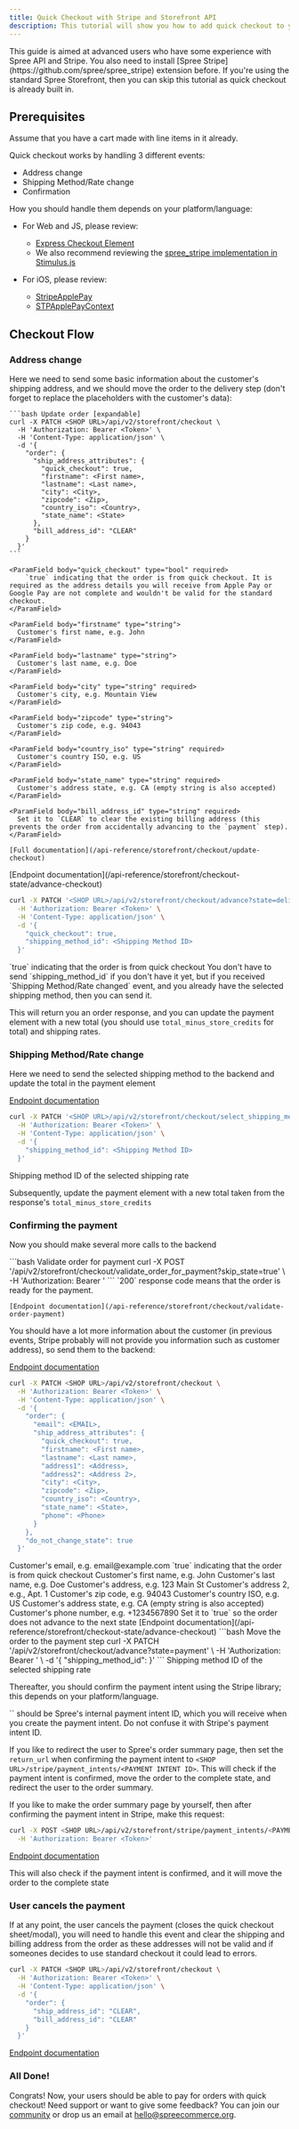 ```yaml
---
title: Quick Checkout with Stripe and Storefront API
description: This tutorial will show you how to add quick checkout to your headless/composable storefront using Stripe and Spree APIs.
---
```


<Warning>
This guide is aimed at advanced users who have some experience with Spree API and Stripe.
You also need to install [Spree Stripe](https://github.com/spree/spree_stripe) extension before.
</Warning>

<Info>
If you're using the standard Spree Storefront, then you can skip this tutorial as quick checkout is already built in.
</Info>

## Prerequisites

Assume that you have a cart made with line items in it already.

Quick checkout works by handling 3 different events:
- Address change
- Shipping Method/Rate change
- Confirmation

How you should handle them depends on your platform/language:

- For Web and JS, please review:
  - [Express Checkout Element](https://docs.stripe.com/elements/express-checkout-element)
  - We also recommend reviewing the [spree_stripe implementation in Stimulus.js](https://github.com/spree/spree_stripe/blob/main/app/javascript/spree_stripe/controllers/stripe_button_controller.js)

- For iOS, please review:
  - [StripeApplePay](https://docs.stripe.com/apple-pay)
  - [STPApplePayContext](https://stripe.dev/stripe-ios/stripeapplepay/documentation/stripeapplepay/stpapplepaycontext#instance-methods)

## Checkout Flow

### Address change

Here we need to send some basic information about the customer's shipping address, and we should move the order to the delivery step (don't forget to replace the placeholders with the customer's data):

<AccordionGroup>
  <Accordion title="Update the checkout">

    ```bash Update order [expandable]
    curl -X PATCH <SHOP URL>/api/v2/storefront/checkout \
      -H 'Authorization: Bearer <Token>' \
      -H 'Content-Type: application/json' \
      -d '{
        "order": {
          "ship_address_attributes": {
            "quick_checkout": true,
            "firstname": <First name>,
            "lastname": <Last name>,
            "city": <City>,
            "zipcode": <Zip>,
            "country_iso": <Country>,
            "state_name": <State>
          },
          "bill_address_id": "CLEAR"
        }
      }'
    ```

    <ParamField body="quick_checkout" type="bool" required>
        `true` indicating that the order is from quick checkout. It is required as the address details you will receive from Apple Pay or Google Pay are not complete and wouldn't be valid for the standard checkout.
    </ParamField>

    <ParamField body="firstname" type="string">
      Customer's first name, e.g. John
    </ParamField>

    <ParamField body="lastname" type="string">
      Customer's last name, e.g. Doe
    </ParamField>

    <ParamField body="city" type="string" required>
      Customer's city, e.g. Mountain View
    </ParamField>

    <ParamField body="zipcode" type="string">
      Customer's zip code, e.g. 94043
    </ParamField>

    <ParamField body="country_iso" type="string" required>
      Customer's country ISO, e.g. US
    </ParamField>

    <ParamField body="state_name" type="string" required>
      Customer's address state, e.g. CA (empty string is also accepted)
    </ParamField>

    <ParamField body="bill_address_id" type="string" required>
      Set it to `CLEAR` to clear the existing billing address (this prevents the order from accidentally advancing to the `payment` step).
    </ParamField>

    [Full documentation](/api-reference/storefront/checkout/update-checkout)
  </Accordion>
<Accordion title="Move the order to the delivery step">
[Endpoint documentation](/api-reference/storefront/checkout-state/advance-checkout)

```bash Advance order to the delivery step
curl -X PATCH '<SHOP URL>/api/v2/storefront/checkout/advance?state=delivery&include=shipments.shipping_rates' \
  -H 'Authorization: Bearer <Token>' \
  -H 'Content-Type: application/json' \
  -d '{
    "quick_checkout": true,
    "shipping_method_id": <Shipping Method ID>
  }'
```

<ParamField body="quick_checkout" type="bool" required>
  `true` indicating that the order is from quick checkout
</ParamField>

<ParamField body="shipping_method_id" type="string">
  You don't have to send `shipping_method_id` if you don't have it yet, but if you received `Shipping Method/Rate changed` event, and you already have the selected shipping method, then you can send it.
</ParamField>

This will return you an order response, and you can update the payment element with a new total (you should use `total_minus_store_credits` for total) and shipping rates.
</Accordion>

</AccordionGroup>


### Shipping Method/Rate change

Here we need to send the selected shipping method to the backend and update the total in the payment element

[Endpoint documentation](/api-reference/storefront/checkout-shipments/selects-shipping-method-for-shipments)

```bash Select shipping method
curl -X PATCH '<SHOP URL>/api/v2/storefront/checkout/select_shipping_method' \
  -H 'Authorization: Bearer <Token>' \
  -H 'Content-Type: application/json' \
  -d '{
    "shipping_method_id": <Shipping Method ID>
  }'
```

<ParamField body="shipping_method_id" type="string" required>
  Shipping method ID of the selected shipping rate
</ParamField>

Subsequently, update the payment element with a new total taken from the response's `total_minus_store_credits`

### Confirming the payment

Now you should make several more calls to the backend

<AccordionGroup>
  <Accordion title="Confirm that the order is ready for the payment">
    ```bash Validate order for payment
    curl -X POST '<SHOP URL>/api/v2/storefront/checkout/validate_order_for_payment?skip_state=true' \
      -H 'Authorization: Bearer <Token>'
    ```
    <Info>
      `200` response code means that the order is ready for the payment.
    </Info>

    [Endpoint documentation](/api-reference/storefront/checkout/validate-order-payment)

  </Accordion>
  <Accordion title="Update the address with more data">

  You should have a lot more information about the customer (in previous events, Stripe probably will not provide you information such as customer address), so send them to the backend:

  [Endpoint documentation](/api-reference/storefront/checkout/update-checkout)

  ```bash Update the order [expandable]
  curl -X PATCH <SHOP URL>/api/v2/storefront/checkout \
    -H 'Authorization: Bearer <Token>' \
    -H 'Content-Type: application/json' \
    -d '{
      "order": {
        "email": <EMAIL>,
        "ship_address_attributes": {
          "quick_checkout": true,
          "firstname": <First name>,
          "lastname": <Last name>,
          "address1": <Address>,
          "address2": <Address 2>,
          "city": <City>,
          "zipcode": <Zip>,
          "country_iso": <Country>,
          "state_name": <State>,
          "phone": <Phone>
        }
      },
      "do_not_change_state": true
    }'
  ```
  <ParamField body="email" type="string" required>
      Customer's email, e.g. email@example.com
  </ParamField>

  <ParamField body="quick_checkout" type="bool" required>
      `true` indicating that the order is from quick checkout
  </ParamField>

  <ParamField body="firstname" type="string">
    Customer's first name, e.g. John
  </ParamField>

  <ParamField body="lastname" type="string">
    Customer's last name, e.g. Doe
  </ParamField>

  <ParamField body="address1" type="string">
    Customer's address, e.g. 123 Main St
  </ParamField>

  <ParamField body="address2" type="string">
    Customer's address 2, e.g., Apt. 1
  </ParamField>

  <ParamField body="zipcode" type="string">
    Customer's zip code, e.g. 94043
  </ParamField>

  <ParamField body="country_iso" type="string" required>
    Customer's country ISO, e.g. US
  </ParamField>

  <ParamField body="state_name" type="string" required>
    Customer's address state, e.g. CA (empty string is also accepted)
  </ParamField>

  <ParamField body="phone" type="string">
    Customer's phone number, e.g. +1234567890
  </ParamField>

  <ParamField body="do_not_change_state" type="bool" required>
    Set it to `true` so the order does not advance to the next state
  </ParamField>
  </Accordion>


  <Accordion title="Move the order to the payment step">
  [Endpoint documentation](/api-reference/storefront/checkout-state/advance-checkout)
  ```bash Move the order to the payment step
  curl -X PATCH '<SHOP URL>/api/v2/storefront/checkout/advance?state=payment' \
    -H 'Authorization: Bearer <Token>' \
    -d '{
      "shipping_method_id": <Shipping Method ID>
    }'
  ```
  <ParamField body="shipping_method_id" type="string" required>
    Shipping method ID of the selected shipping rate
  </ParamField>
  </Accordion>
</AccordionGroup>

Thereafter, you should confirm the payment intent using the Stripe library; this depends on your platform/language.

<Warning>
`<PAYMENT INTENT ID>` should be Spree's internal payment intent ID, which you will receive when you create the payment intent. Do not confuse it with Stripe's payment intent ID.
</Warning>

If you like to redirect the user to Spree's order summary page, then set the `return_url` when confirming the payment intent to `<SHOP URL>/stripe/payment_intents/<PAYMENT INTENT ID>`. This will check if the payment intent is confirmed, move the order to the complete state, and redirect the user to the order summary.

If you like to make the order summary page by yourself, then after confirming the payment intent in Stripe, make this request:


```bash Confirm payment intent
curl -X POST <SHOP URL>/api/v2/storefront/stripe/payment_intents/<PAYMENT INTENT ID>/confirm \
  -H 'Authorization: Bearer <Token>'
```

[Endpoint documentation](/api-reference/storefront/stripe/mark-the-payment-intent-as-confirmed-and-move-the-order-to-the-complete-state)

This will also check if the payment intent is confirmed, and it will move the order to the complete state

### User cancels the payment

If at any point, the user cancels the payment (closes the quick checkout sheet/modal), you will need to handle this event and clear the shipping and billing address from the order as these addresses will not be valid and if someones decides to use standard checkout it could lead to errors.

```bash Reset order addresses
curl -X PATCH <SHOP URL>/api/v2/storefront/checkout \
  -H 'Authorization: Bearer <Token>' \
  -H 'Content-Type: application/json' \
  -d '{
    "order": {
      "ship_address_id": "CLEAR",
      "bill_address_id": "CLEAR"
    }
  }'
```

[Endpoint documentation](/api-reference/storefront/checkout/update-checkout)

### All Done!

Congrats! Now, your users should be able to pay for orders with quick checkout! Need support or want to give some feedback? You can join our [community](https://slack.spreecommerce.org/) or drop us an email at [hello@spreecommerce.org](mailto:hello@spreecommerce.org).
